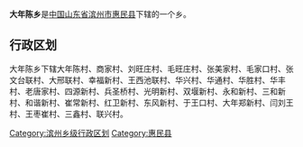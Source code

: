 '''大年陈乡'''是[[中华人民共和国|中国]][[山东省|山东省]][[滨州市|滨州市]][[惠民县|惠民县]]下辖的一个乡。

== 行政区划 ==

大年陈乡下辖大年陈村、商家村、刘旺庄村、毛旺庄村、张美家村、毛家口村、张文台联村、大邢联村、幸福新村、王西池联村、华兴村、华通村、华胜村、华丰村、老唐家村、四源新村、兵圣桥村、光明新村、双堰新村、永和新村、三和新村、和谐新村、崔常新村、红卫新村、东风新村、于王口村、大年郑新村、闫刘王村、王枣崔村、三鑫村、联兴村。

{{山东小作品}}
{{惠民县行政区划}}

[[Category:滨州乡级行政区划|Category:滨州乡级行政区划]]
[[Category:惠民县|Category:惠民县]]